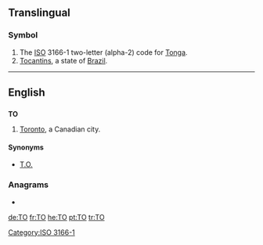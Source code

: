 {{also|Appendix:Variations of "to"}}
==Translingual==

===Symbol===
{{infl|mul|symbol}}
# The [[ISO]] 3166-1 two-letter (alpha-2) code for [[Tonga]].
# [[Tocantins]], a state of [[Brazil]].

[[Category:ISO 3166-1]]
----
==English==

==={{abbreviation}}===
'''TO'''

# {{informal}} [[Toronto]], a Canadian city.

====Synonyms====
* [[T.O.]]

===Anagrams===
* {{alphagram|[[OT#English|OT]]}} 

[[de:TO]]
[[fr:TO]]
[[he:TO]]
[[pt:TO]]
[[tr:TO]]